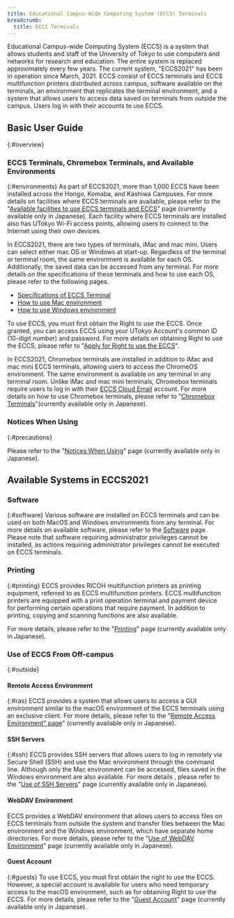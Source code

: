 ```yaml
---
title: Educational Campus-Wide Computing System (ECCS) Terminals
breadcrumb:
  title: ECCS Terminals
---
```



<WwweccEol systemName="ECCS terminals"/>

Educational Campus-wide Computing System (ECCS) is a system that allows students and staff of the University of Tokyo to use computers and networks for research and education. The entire system is replaced approximately every few years. The current system, "ECCS2021" has been in operation since March, 2021. ECCS consist of ECCS terminals and ECCS multifunction printers distributed across campus, software available on the terminals, an environment that replicates the terminal environment, and a system that allows users to access data saved on terminals from outside the campus. Users log in with their accounts to use ECCS.

## Basic User Guide
{:#overview}

### ECCS Terminals, Chromebox Terminals, and Available Environments
{:#environments}
As part of ECCS2021, more than 1,000 ECCS have been installed across the Hongo, Komaba, and Kashiwa Campuses. For more details on facilities where ECCS terminals are available, please refer to the "[Available facilities to use ECCS terminals and ECCS](./overview/facilities/)" page (currently available only in Japanese). Each facility where ECCS terminals are installed also has UTokyo Wi-Fi access points, allowing users to connect to the Internet using their own devices.

In ECCS2021, there are two types of terminals, iMac and mac mini. Users can select either mac OS or Windows at start-up. Regardless of the terminal or terminal room, the same environment is available for each OS. Additionally, the saved data can be accessed from any terminal. For more details on the specifications of these terminals and how to use each OS, please refer to the following pages. 

- [Specifications of ECCS Terminal](./overview/spec/)
- [How to use Mac environment](./overview/usage-mac/)
- [How to use Windows environment](./overview/usage-windows/)

To use ECCS, you must first obtain the Right to use the ECCS. Once granted, you can access ECCS using your UTokyo Account's common ID (10-digit number) and password. For more details on obtaining Right to use the ECCS, please refer to "[Apply for Right to use the ECCS](./overview/right-application/)".

In ECCS2021, Chromebox terminals are installed in addition to iMac and mac mini ECCS terminals, allowing users to access the ChromeOS environment. The same environment is available on any terminal in any terminal room. Unlike iMac and mac mini terminals, Chromebox terminals require users to log in with their [ECCS Cloud Email](/google/) account. For more details on how to use Chromebox terminals, please refer to "[Chromebox Terminals](./chromeos)"(currently available only in Japanese). 

### Notices When Using
{:#precautions}

Please refer to the "[Notices When Using](./overview/precautions/)" page (currently available only in Japanese).

## Available Systems in ECCS2021
### Software
{:#software}
Various software are installed on ECCS terminals and can be used on both MacOS and Windows environments from any terminal. For more details on available software, please refer to the [Software](./features/software/) page. Please note that software requiring administrator privileges cannot be installed, as actions requiring administrator privileges cannot be executed on ECCS terminals.

### Printing
{:#printing}
ECCS provides RICOH multifunction printers as printing equipment, referred to as ECCS multifunction printers. ECCS multifunction printers are equipped with a print operation terminal and payment device for performing certain operations that require payment. In addition to printing, copying and scanning functions are also available.

For more details, please refer to the "[Printing](./features/printing/)" page (currently available only in Japanese).

### Use of ECCS From Off-campus
{:#outside}

#### Remote Access Environment
{:#ras}
ECCS provides a system that allows users to access a GUI environment similar to the macOS environment of the ECCS terminals using an exclusive client. For more details, please refer to the "[Remote Access Environment" page](./features/ras/)" (currently available only in Japanese).

#### SSH Servers
{:#ssh}
ECCS provides SSH servers that allows users to log in remotely via Secure Shell (SSH) and use the Mac environment through the command line. Although only the Mac environment can be accessed, files saved in the Windows environment are also available. For more details , please refer to the "[Use of SSH Servers](./features/ssh/)" page (currently available only in Japanese).

#### WebDAV Environment
ECCS provides a WebDAV environment that allows users to access files on ECCS terminals from outside the system and transfer files between the Mac environment and the Windows environment, which have separate home directories. For more details, please refer to the "[Use of WebDAV Environment](./features/webdav/)" page (currently available only in Japanese).

#### Guest Account
{:#guests}
To use ECCS, you must first obtain the right to use the ECCS. However, a special account is available for users who need temporary access to the macOS environment, such as for obtaining Right to use the ECCS. For more details, please refer to the "[Guest Account](./overview/guest-account/)" page (currently available only in Japanese).
